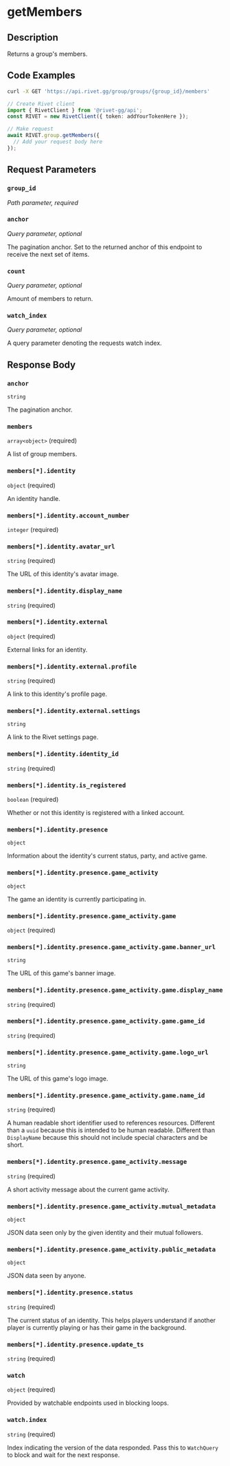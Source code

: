 

# getMembers

## Description

Returns a group's members.


## Code Examples

<CodeGroup title='Request' tag='GET' label='https://api.rivet.gg/group/groups/{group_id}/members'>

```bash {{ title: 'cURL' }}
curl -X GET 'https://api.rivet.gg/group/groups/{group_id}/members'
```

```ts
// Create Rivet client
import { RivetClient } from '@rivet-gg/api';
const RIVET = new RivetClient({ token: addYourTokenHere });

// Make request
await RIVET.group.getMembers({
  // Add your request body here
});
```

</CodeGroup>


## Request Parameters


### `group_id`

_Path parameter, required_





### `anchor`

_Query parameter, optional_


The pagination anchor. Set to the returned anchor of this endpoint to receive the next set of items.


### `count`

_Query parameter, optional_


Amount of members to return.


### `watch_index`

_Query parameter, optional_


A query parameter denoting the requests watch index.


## Response Body

### `anchor`

`string`

The pagination anchor.

### `members`

`array<object>` (required)

A list of group members.

### `members[*].identity`

`object` (required)

An identity handle.

### `members[*].identity.account_number`

`integer` (required)

### `members[*].identity.avatar_url`

`string` (required)

The URL of this identity's avatar image.

### `members[*].identity.display_name`

`string` (required)

### `members[*].identity.external`

`object` (required)

External links for an identity.

### `members[*].identity.external.profile`

`string` (required)

A link to this identity's profile page.

### `members[*].identity.external.settings`

`string`

A link to the Rivet settings page.

### `members[*].identity.identity_id`

`string` (required)

### `members[*].identity.is_registered`

`boolean` (required)

Whether or not this identity is registered with a linked account.

### `members[*].identity.presence`

`object`

Information about the identity's current status, party, and active game.

### `members[*].identity.presence.game_activity`

`object`

The game an identity is currently participating in.

### `members[*].identity.presence.game_activity.game`

`object` (required)

### `members[*].identity.presence.game_activity.game.banner_url`

`string`

The URL of this game's banner image.

### `members[*].identity.presence.game_activity.game.display_name`

`string` (required)

### `members[*].identity.presence.game_activity.game.game_id`

`string` (required)

### `members[*].identity.presence.game_activity.game.logo_url`

`string`

The URL of this game's logo image.

### `members[*].identity.presence.game_activity.game.name_id`

`string` (required)

A human readable short identifier used to references resources. Different than a `uuid` because this is intended to be human readable. Different than `DisplayName` because this should not include special characters and be short.

### `members[*].identity.presence.game_activity.message`

`string` (required)

A short activity message about the current game activity.

### `members[*].identity.presence.game_activity.mutual_metadata`

`object`

JSON data seen only by the given identity and their mutual followers.

### `members[*].identity.presence.game_activity.public_metadata`

`object`

JSON data seen by anyone.

### `members[*].identity.presence.status`

`string` (required)

The current status of an identity. This helps players understand if another player is currently playing or has their game in the background.

### `members[*].identity.presence.update_ts`

`string` (required)

### `watch`

`object` (required)

Provided by watchable endpoints used in blocking loops.

### `watch.index`

`string` (required)

Index indicating the version of the data responded.
Pass this to `WatchQuery` to block and wait for the next response.




